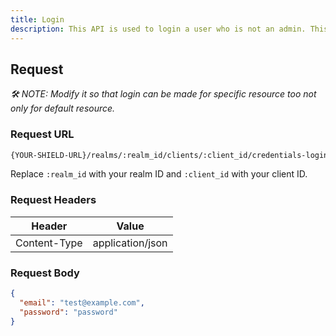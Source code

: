 ```yaml
---
title: Login
description: This API is used to login a user who is not an admin. This API is only accessible to non-admin users.
---
```


## Request

_🛠️ NOTE: Modify it so that login can be made for specific resource too not only
for default resource._

### Request URL

```bash
{YOUR-SHIELD-URL}/realms/:realm_id/clients/:client_id/credentials-login
```

Replace `:realm_id` with your realm ID and `:client_id` with your client ID.

### Request Headers

| Header       | Value            |
| ------------ | ---------------- |
| Content-Type | application/json |

### Request Body

```json
{
  "email": "test@example.com",
  "password": "password"
}
```
